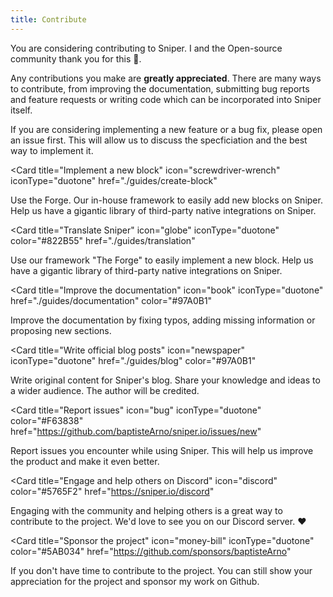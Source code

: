 ```yaml
---
title: Contribute
---
```


You are considering contributing to Sniper. I and the Open-source community thank you for this 🙏.

Any contributions you make are **greatly appreciated**. There are many ways to contribute, from improving the documentation, submitting bug reports and feature requests or writing code which can be incorporated into Sniper itself.

<Note>
  If you are considering implementing a new feature or a bug fix, please open an
  issue first. This will allow us to discuss the specficiation and the best way
  to implement it.
</Note>

<Card
  title="Implement a new block"
  icon="screwdriver-wrench"
  iconType="duotone"
  href="./guides/create-block"
>
  Use the Forge. Our in-house framework to easily add new blocks on Sniper.
  Help us have a gigantic library of third-party native integrations on Sniper.
</Card>

<Card
  title="Translate Sniper"
  icon="globe"
  iconType="duotone"
  color="#822B55"
  href="./guides/translation"
>
  Use our framework "The Forge" to easily implement a new block. Help us have a
  gigantic library of third-party native integrations on Sniper.
</Card>

<Card
  title="Improve the documentation"
  icon="book"
  iconType="duotone"
  href="./guides/documentation"
  color="#97A0B1"
>
  Improve the documentation by fixing typos, adding missing information or
  proposing new sections.
</Card>

<Card
  title="Write official blog posts"
  icon="newspaper"
  iconType="duotone"
  href="./guides/blog"
  color="#97A0B1"
>
  Write original content for Sniper's blog. Share your knowledge and ideas to a
  wider audience. The author will be credited.
</Card>

<Card
  title="Report issues"
  icon="bug"
  iconType="duotone"
  color="#F63838"
  href="https://github.com/baptisteArno/sniper.io/issues/new"
>
  Report issues you encounter while using Sniper. This will help us improve the
  product and make it even better.
</Card>

<Card
  title="Engage and help others on Discord"
  icon="discord"
  color="#5765F2"
  href="https://sniper.io/discord"
>
  Engaging with the community and helping others is a great way to contribute to
  the project. We'd love to see you on our Discord server. ❤️
</Card>

<Card
  title="Sponsor the project"
  icon="money-bill"
  iconType="duotone"
  color="#5AB034"
  href="https://github.com/sponsors/baptisteArno"
>
  If you don't have time to contribute to the project. You can still show your
  appreciation for the project and sponsor my work on Github.
</Card>

